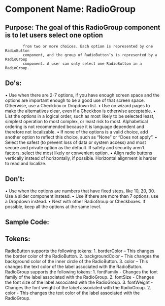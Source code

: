  # Component Name: RadioGroup

## Purpose: The goal of this RadioGroup component is to let users select one option
            from two or more choices. Each option is represented by one RadioButton
            component, and the group of RadioButton’s is represented by a RadioGroup
            component. A user can only select one RadioButton in a RadioGroup.

## Do's:
  •	Use when there are 2-7 options, if you have enough screen space and the options are important enough to be a good use of that screen space. Otherwise, use a Checkbox or Dropdown list.
  •	Use on wizard pages to make the alternatives clear, even if a Checkbox is otherwise acceptable.
  •	List the options in a logical order, such as most likely to be selected least, simplest operation to most complex, or least risk to most. Alphabetical ordering is not recommended because it is language dependent and therefore not localizable.
  •	If none of the options is a valid choice, add another option to reflect this choice, such as “None” or “Does not apply”.
  •	Select the safest (to prevent loss of data or system access) and most secure and private option as the default. If safety and security aren’t factors, select the most likely or convenient option.
  •	Align radio buttons vertically instead of horizontally, if possible. Horizontal alignment is harder to read and localize.

## Don't:
  •	Use when the options are numbers that have fixed steps, like 10, 20, 30. Use a slider component instead.
  •	Use if there are more than 7 options, use a Dropdown instead.
  •	Nest with other RadioGroup or Checkboxes. If possible, keep all the options at the same level.

## Sample Code:
  <RadioGroup label="This is a test RadioGroup" defaultSelectedKey="A">
      <RadioButton content="Option A" buttonKey="A" />
      <RadioButton content="Option B" buttonKey="B" />
      <RadioButton content="Option C" buttonKey="C" disabled={true} />
      <RadioButton content="Option D" buttonKey="D" />
    </RadioGroup>

## Tokens:
  RadioButton supports the following tokens:
    1.	borderColor – This changes the border color of the RadioButton.
    2.	backgroundColor – This changes the background color of the inner circle of the RadioButton.
    3.	color – This changes the text color of the label associated with the RadioButton.
  RadioGroup supports the following tokens:
    1.  fontFamily - Changes the font family of the label associated with the RadioGroup.
    2.  fontSize - Changes the font size of the label associated with the RadioGroup.
    3.  fontWeight - Changes the font weight of the label associated with the RadioGroup.
    2.  color - This changes the text color of the label associated with the RadioGroup.
